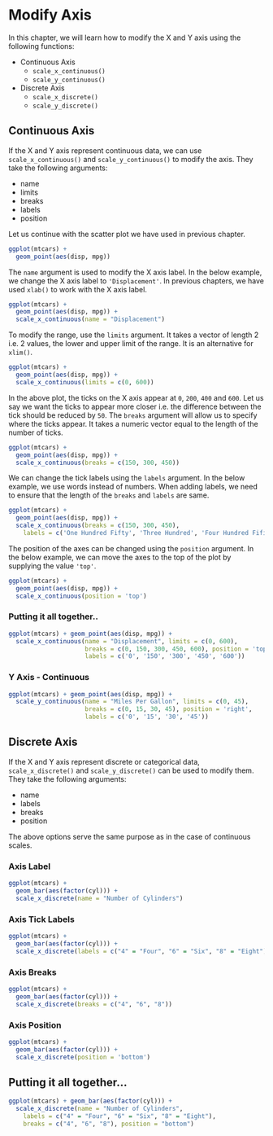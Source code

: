 # Modify Axis {#ggplot2-modify-axis}

In this chapter, we will learn how to modify the X and Y axis using the 
following functions:

- Continuous Axis
    - `scale_x_continuous()`
    - `scale_y_continuous()`

- Discrete Axis
    - `scale_x_discrete()`
    - `scale_y_discrete()`


## Continuous Axis

If the X and Y axis represent continuous data, we can use 
`scale_x_continuous()` and `scale_y_continuous()` to modify the axis. They take
the following arguments:

- name
- limits
- breaks
- labels
- position

Let us continue with the scatter plot we have used in previous chapter.

```r
ggplot(mtcars) +
  geom_point(aes(disp, mpg))
```

The `name` argument is used to modify the X axis label. In the below example, 
we change the X axis label to `'Displacement'`. In previous chapters, we 
have used `xlab()` to work with the X axis label.

```r
ggplot(mtcars) +
  geom_point(aes(disp, mpg)) +
  scale_x_continuous(name = "Displacement")
```

To modify the range, use the `limits` argument. It takes a vector of length
2 i.e. 2 values, the lower and upper limit of the range. It is an alternative
for `xlim()`.

```r
ggplot(mtcars) +
  geom_point(aes(disp, mpg)) +
  scale_x_continuous(limits = c(0, 600))
```

In the above plot, the ticks on the X axis appear at `0`, `200`, `400` and 
`600`. Let us say we want the ticks to appear more closer i.e. the difference 
between the tick should be reduced by `50`. The `breaks` argument will allow
us to specify where the ticks appear. It takes a numeric vector equal to the 
length of the number of ticks.

```r
ggplot(mtcars) +
  geom_point(aes(disp, mpg)) +
  scale_x_continuous(breaks = c(150, 300, 450))
```

We can change the tick labels using the `labels` argument. In the below 
example, we use words instead of numbers. When adding labels, we need to
ensure that the length of the `breaks` and `labels` are same.

```r
ggplot(mtcars) +
  geom_point(aes(disp, mpg)) +
  scale_x_continuous(breaks = c(150, 300, 450),
    labels = c('One Hundred Fifty', 'Three Hundred', 'Four Hundred Fifity'))
```

The position of the axes can be changed using the `position` argument. In the 
below example, we can move the axes to the top of the plot by supplying the 
value `'top'`.

```r
ggplot(mtcars) +
  geom_point(aes(disp, mpg)) +
  scale_x_continuous(position = 'top')
```

### Putting it all together..

```r
ggplot(mtcars) + geom_point(aes(disp, mpg)) +
  scale_x_continuous(name = "Displacement", limits = c(0, 600),
                     breaks = c(0, 150, 300, 450, 600), position = 'top',
                     labels = c('0', '150', '300', '450', '600'))
```

### Y Axis - Continuous

```r
ggplot(mtcars) + geom_point(aes(disp, mpg)) +
  scale_y_continuous(name = "Miles Per Gallon", limits = c(0, 45),
                     breaks = c(0, 15, 30, 45), position = 'right',
                     labels = c('0', '15', '30', '45'))
```

## Discrete Axis

If the X and Y axis represent discrete or categorical data, `scale_x_discrete()` 
and `scale_y_discrete()` can be used to modify them. They take the following arguments:

- name
- labels
- breaks
- position

The above options serve the same purpose as in the case of continuous scales.

### Axis Label

```r
ggplot(mtcars) +
  geom_bar(aes(factor(cyl))) +
  scale_x_discrete(name = "Number of Cylinders")
```

### Axis Tick Labels

```r
ggplot(mtcars) +
  geom_bar(aes(factor(cyl))) +
  scale_x_discrete(labels = c("4" = "Four", "6" = "Six", "8" = "Eight"))
```

### Axis Breaks

```r
ggplot(mtcars) +
  geom_bar(aes(factor(cyl))) +
  scale_x_discrete(breaks = c("4", "6", "8"))
```

### Axis Position

```r
ggplot(mtcars) +
  geom_bar(aes(factor(cyl))) +
  scale_x_discrete(position = 'bottom')
```

## Putting it all together...

```r
ggplot(mtcars) + geom_bar(aes(factor(cyl))) +
  scale_x_discrete(name = "Number of Cylinders",
    labels = c("4" = "Four", "6" = "Six", "8" = "Eight"),
    breaks = c("4", "6", "8"), position = "bottom")
```